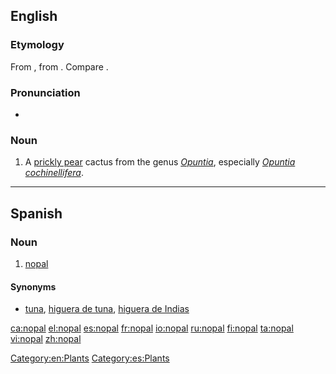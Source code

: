 ==English==

===Etymology===
From {{etyl|es}} {{term|nopal|lang=es}}, from {{etyl|nah}} {{term|nopalli||Opuntia cactus|lang=nah}}.  Compare {{term|nopales}}.

===Pronunciation===
* {{a|UK}} {{IPA|/ˈnəʊpəl/}}

===Noun===
{{en-noun|pl2=nopal}}

# A [[prickly pear]] cactus from the genus ''[[Opuntia]]'', especially ''[[Opuntia cochinellifera]]''.

[[Category:en:Plants]]

----

==Spanish==

===Noun===
{{es-noun|m|pl=nopales}}

# [[#English|nopal]]

====Synonyms====
* [[tuna]], [[higuera de tuna]], [[higuera de Indias]]

[[Category:es:Plants]]

[[ca:nopal]]
[[el:nopal]]
[[es:nopal]]
[[fr:nopal]]
[[io:nopal]]
[[ru:nopal]]
[[fi:nopal]]
[[ta:nopal]]
[[vi:nopal]]
[[zh:nopal]]